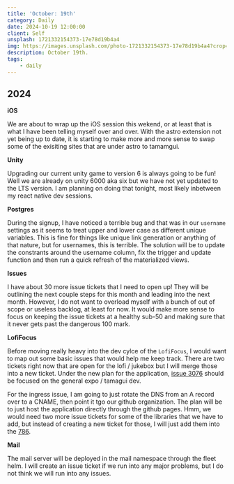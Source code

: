 ```yaml
---
title: 'October: 19th'
category: Daily
date: 2024-10-19 12:00:00
client: Self
unsplash: 1721332154373-17e78d19b4a4
img: https://images.unsplash.com/photo-1721332154373-17e78d19b4a4?crop=entropy&cs=srgb&fm=jpg&ixid=MnwzNjM5Nzd8MHwxfHJhbmRvbXx8fHx8fHx8fDE2ODE3NDg2ODY&ixlib=rb-4.0.3&q=85
description: October 19th.
tags:
    - daily
---
```



## 2024

**iOS**

We are about to wrap up the iOS session this wekend, or at least that is what I have been telling myself over and over.
With the astro extension not yet being up to date, it is starting to make more and more sense to swap some of the exisiting sites that are under astro to tamamgui.

**Unity**

Upgrading our current unity game to version 6 is always going to be fun!
Well we are already on unity 6000 aka six but we have not yet updated to the LTS version.
I am planning on doing that tonight, most likely inbetween my react native dev sessions.

**Postgres**

During the signup, I have noticed a terrible bug and that was in our `username` settings as it seems to treat upper and lower case as different unique variables.
This is fine for things like unique link generation or anything of that nature, but for usernames, this is terrible.
The solution will be to update the constrants around the username column, fix the trigger and update function and then run a quick refresh of the materialized views.

**Issues**

I have about 30 more issue tickets that I need to open up!
They will be outlining the next couple steps for this month and leading into the next month.
However, I do not want to overload myself with a bunch of out of scope or useless backlog, at least for now.
It would make more sense to focus on keeping the issue tickets at a healthy sub-50 and making sure that it never gets past the dangerous 100 mark.

**LofiFocus**

Before moving really heavy into the dev cylce of the `LofiFocus`, I would want to map out some basic issues that would help me keep track.
There are two tickets right now that are open for the lofi / jukebox but I will merge those into a new ticket.
Under the new plan for the application, [issue 3076](https://github.com/KBVE/kbve/issues/3076) should be focused on the general expo / tamagui dev.

For the ingress issue, I am going to just rotate the DNS from an A record over to a CNAME, then point it tgo our github organization.
The plan will be to just host the application directly through the github pages.
Hmm, we would need two more issue tickets for some of the libraries that we have to add, but instead of creating a new ticket for those, I will just add them into the [786](https://kbve.com/i#786).

**Mail**

The mail server will be deployed in the mail namespace through the fleet helm.
I will create an issue ticket if we run into any major problems, but I do not think we will run into any issues.
